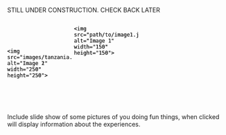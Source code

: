 STILL UNDER CONSTRUCTION. CHECK BACK LATER 


<style>
.transition-container {
  position: relative;
  display: inline-block; /* Can also use flex here */
  width: 150px;
  height: 150px;
}

.image, .info-box {
  position: absolute;
  top: 0;
  left: 0;
  width: 100%;
  height: 100%;
  transition: opacity 0.6s
  margin-top: 10px; /*This was added as an addition for margins */
}

.info-box {
  display: none;
  background-color: white;
  border: 1px solid #ccc;
  box-shadow: 0 4px 8px rgba(0, 0, 0, 0.1);
  text-align: center;
  padding: 20px
  width: 200px;
}

.transition-container:hover .image {
  opacity: 0;
}

.transition-container:hover .info-box {
  display: block;
  opacity: 1;
}
</style>

<div class="transition-container">
  <div class="images/tanzania.png">
    <img src="images/tanzania.png" alt="Image 1" width="250" height="250">
  </div>
  <div class="info-box" data-info="Information about Image 1">
    Here will be information about me, maybe Liberian flag here 
  </div>

  <div class="image">
    <img src="images/tanzania.png" alt="Image 2" width="250" height="250">
  </div>
  <div class="info-box" data-info="Information about Image 2">
    More info -- testing  
  </div>
</div>


<div class="transition-container">
  <div class="image">
    <img src="path/to/image1.jpg" alt="Image 1" width="150" height="150">
  </div>
  <div class="info-box" data-info="Information about Image 1">
    Here will be information about me, maybe Liberian flag here 
</div>

  <div class="image">
    <img src="path/to/image1.jpg" alt="Image 1" width="150" height="150">
  </div>
  <div class="info-box" data-info="Image 2">
   More info -- testing  
  </div>
</div>

Include slide show of some pictures of you doing fun things, when clicked will display information about the experiences. 